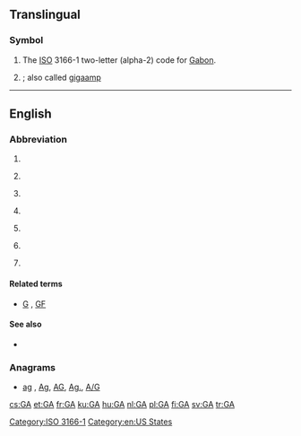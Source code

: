 {{also|Appendix:Variations of "ga"}}
==Translingual==
{{wikipedia}}
===Symbol===
{{head|mul|symbol}}
# The [[ISO]] 3166-1 two-letter (alpha-2) code for [[Gabon]].
# {{SI-unit-abb|giga|ampere|[[electrical current]]}} ; also called [[gigaamp]]

[[Category:ISO 3166-1]]
----

==English==

===Abbreviation===
{{en-abbreviation}}

# {{abbreviation of|general availability}}
# {{aviation|general}} {{abbreviation of|general aviation}}
# {{context|linguistics}} {{abbreviation of|General American}}
# {{netball}} {{abbreviation of|goal attack}}
# {{chiefly|US}} {{abbreviation of|Georgia}}
# {{software}} {{abbreviation of|genetic algorithm}}
# {{sports}} {{abbreviation of|[[goals]] [[against]]}}

====Related terms====
* {{sense|sports}} [[G]] , [[GF]]

====See also====
* {{pedia|Genetic algorithm}}

===Anagrams===
* [[ag#English|ag]] , [[Ag#English|Ag]], [[AG#English|AG]], [[Ag.#English|Ag.]], [[A/G#English|A/G]]

[[Category:en:US States]]

[[cs:GA]]
[[et:GA]]
[[fr:GA]]
[[ku:GA]]
[[hu:GA]]
[[nl:GA]]
[[pl:GA]]
[[fi:GA]]
[[sv:GA]]
[[tr:GA]]